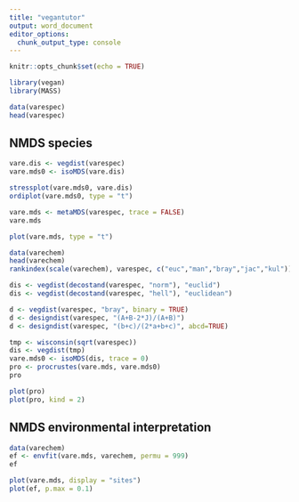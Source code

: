 ```yaml
---
title: "vegantutor"
output: word_document
editor_options: 
  chunk_output_type: console
---
```


```r
knitr::opts_chunk$set(echo = TRUE)
```



```r
library(vegan)
library(MASS)

data(varespec)
head(varespec)

```

## NMDS species
```r
vare.dis <- vegdist(varespec)
vare.mds0 <- isoMDS(vare.dis)

stressplot(vare.mds0, vare.dis)
ordiplot(vare.mds0, type = "t")
```

```r
vare.mds <- metaMDS(varespec, trace = FALSE)
vare.mds

plot(vare.mds, type = "t")
```

```r
data(varechem)
head(varechem)
rankindex(scale(varechem), varespec, c("euc","man","bray","jac","kul"))

dis <- vegdist(decostand(varespec, "norm"), "euclid")
dis <- vegdist(decostand(varespec, "hell"), "euclidean")

```


```r
d <- vegdist(varespec, "bray", binary = TRUE)
d <- designdist(varespec, "(A+B-2*J)/(A+B)")
d <- designdist(varespec, "(b+c)/(2*a+b+c)", abcd=TRUE)
```

```r
tmp <- wisconsin(sqrt(varespec))
dis <- vegdist(tmp)
vare.mds0 <- isoMDS(dis, trace = 0)
pro <- procrustes(vare.mds, vare.mds0)
pro

plot(pro)
plot(pro, kind = 2)
```

## NMDS environmental interpretation 
```r
data(varechem)
ef <- envfit(vare.mds, varechem, permu = 999)
ef

plot(vare.mds, display = "sites")
plot(ef, p.max = 0.1)


```

